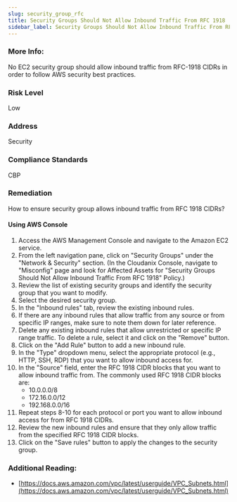 ```yaml
---
slug: security_group_rfc
title: Security Groups Should Not Allow Inbound Traffic From RFC 1918
sidebar_label: Security Groups Should Not Allow Inbound Traffic From RFC 1918
---
```


### More Info:

No EC2 security group should allow inbound traffic from RFC-1918 CIDRs in order to follow AWS security best practices.

### Risk Level

Low

### Address

Security

### Compliance Standards

CBP

### Remediation

How to ensure security group allows inbound traffic from RFC 1918 CIDRs?

#### Using AWS Console

1. Access the AWS Management Console and navigate to the Amazon EC2 service.
2. From the left navigation pane, click on "Security Groups" under the "Network & Security" section.
    (In the Cloudanix Console, navigate to "Misconfig" page and look for Affected Assets for "Security Groups Should Not Allow Inbound Traffic From RFC 1918" Policy.)
3. Review the list of existing security groups and identify the security group that you want to modify.
4. Select the desired security group.
5. In the "Inbound rules" tab, review the existing inbound rules.
6. If there are any inbound rules that allow traffic from any source or from specific IP ranges, make sure to note them down for later reference.
7. Delete any existing inbound rules that allow unrestricted or specific IP range traffic. To delete a rule, select it and click on the "Remove" button.
8. Click on the "Add Rule" button to add a new inbound rule.
9. In the "Type" dropdown menu, select the appropriate protocol (e.g., HTTP, SSH, RDP) that you want to allow inbound access for.
10. In the "Source" field, enter the RFC 1918 CIDR blocks that you want to allow inbound traffic from. The commonly used RFC 1918 CIDR blocks are:
    - 10.0.0.0/8
    - 172.16.0.0/12
    - 192.168.0.0/16
11. Repeat steps 8-10 for each protocol or port you want to allow inbound access for from RFC 1918 CIDRs.
12. Review the new inbound rules and ensure that they only allow traffic from the specified RFC 1918 CIDR blocks.
13. Click on the "Save rules" button to apply the changes to the security group.

### Additional Reading:

- [https://docs.aws.amazon.com/vpc/latest/userguide/VPC_Subnets.html](https://docs.aws.amazon.com/vpc/latest/userguide/VPC_Subnets.html) 

